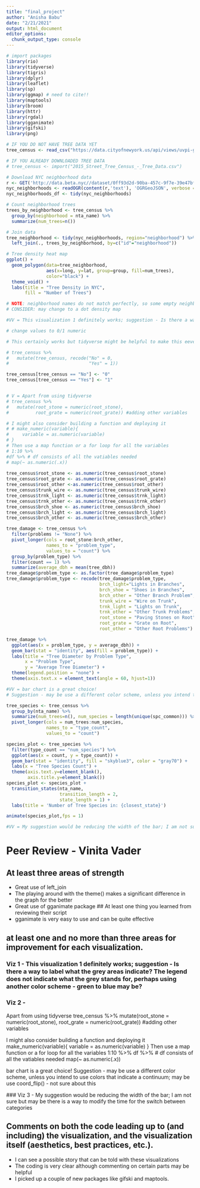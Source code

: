 ```yaml
---
title: "final_project"
author: "Anisha Babu"
date: "2/21/2021"
output: html_document
editor_options: 
  chunk_output_type: console
---
```


```r
# import packages
library(rio)
library(tidyverse)
library(tigris)
library(dplyr)
library(leaflet)
library(sp)
library(ggmap) # need to cite!!
library(maptools)
library(broom)
library(httr)
library(rgdal)
library(gganimate)
library(gifski)
library(png)

# IF YOU DO NOT HAVE TREE DATA YET
tree_census <- read_csv("https://data.cityofnewyork.us/api/views/uvpi-gqnh/rows.csv")

# IF YOU ALREADY DOWNLOADED TREE DATA
# tree_census <- import("2015_Street_Tree_Census_-_Tree_Data.csv")

# Download NYC neighborhood data 
r <- GET('http://data.beta.nyc//dataset/0ff93d2d-90ba-457c-9f7e-39e47bf2ac5f/resource/35dd04fb-81b3-479b-a074-a27a37888ce7/download/d085e2f8d0b54d4590b1e7d1f35594c1pediacitiesnycneighborhoods.geojson')
nyc_neighborhoods <- readOGR(content(r,'text'), 'OGRGeoJSON', verbose = F)
nyc_neighborhoods_df <- tidy(nyc_neighborhoods)

```


```r
# Count neighborhood trees
trees_by_neighborhood <- tree_census %>%
  group_by(neighborhood = nta_name) %>%
  summarize(num_trees=n())

# Join data
tree_neighborhood <- tidy(nyc_neighborhoods, region="neighborhood") %>%
  left_join(., trees_by_neighborhood, by=c("id"="neighborhood")) 

# Tree density heat map
ggplot() + 
  geom_polygon(data=tree_neighborhood, 
               aes(x=long, y=lat, group=group, fill=num_trees),
               color="black") +
  theme_void() +
  labs(title = "Tree Density in NYC",
       fill = "Number of Trees") 

# NOTE: neighborhood names do not match perfectly, so some empty neighborhoods
# CONSIDER: may change to a dot density map

#VV = This visualization 1 definitely works; suggestion - Is there a way to label what the grey areas indicate? The legend does not indicate what the grey stands for, perhaps using another color scheme - green to blue may be? 
```

```r
# change values to 0/1 numeric

# This certainly works but tidyverse might be helpful to make this eeven more clear

# tree_census %>% 
#   mutate(tree_census, recode("No" = 0,
#                              "Yes" = 1)) 

tree_census[tree_census == "No"] <- "0"  
tree_census[tree_census == "Yes"] <- "1"


# V = Apart from using tidyverse
# tree_census %>% 
#   mutate(root_stone = numeric(root_stone),
#          root_grate = numeric(root_grate)) #adding other variables

# I might also consider building a function and deploying it
# # make_numeric(variable){
#     variable = as.numeric(variable)
# }
# Then use a map function or a for loop for all the variables
# 1:10 %>%
#df %>% # df consists of all the vatiables needed 
# map(~ as.numeric(.x))
  
tree_census$root_stone <- as.numeric(tree_census$root_stone)
tree_census$root_grate <- as.numeric(tree_census$root_grate)
tree_census$root_other <-as.numeric(tree_census$root_other)
tree_census$trunk_wire <- as.numeric(tree_census$trunk_wire)
tree_census$trnk_light <- as.numeric(tree_census$trnk_light)
tree_census$trnk_other <- as.numeric(tree_census$trnk_other)
tree_census$brch_shoe <- as.numeric(tree_census$brch_shoe)
tree_census$brch_light <- as.numeric(tree_census$brch_light)
tree_census$brch_other <- as.numeric(tree_census$brch_other)

tree_damage <- tree_census %>%
  filter(problems != "None") %>%
  pivot_longer(cols = root_stone:brch_other, 
               names_to = "problem_type", 
               values_to = "count") %>%
  group_by(problem_type) %>%
  filter(count == 1) %>%
  summarize(average_dbh = mean(tree_dbh))
tree_damage$problem_type <- as.factor(tree_damage$problem_type) 
tree_damage$problem_type <- recode(tree_damage$problem_type, 
                                   brch_light="Lights in Branches",
                                   brch_shoe = "Shoes in Branches",
                                   brch_other = "Other Branch Problem",
                                   trunk_wire = "Wire on Trunk",
                                   trnk_light = "Lights on Trunk",
                                   trnk_other = "Other Trunk Problems",
                                   root_stone = "Paving Stones on Root",
                                   root_grate = "Grate on Root",
                                   root_other = "Other Root Problems")

tree_damage %>%
  ggplot(aes(x = problem_type, y = average_dbh)) +
  geom_bar(stat = "identity", aes(fill = problem_type)) +
  labs(title = "Tree Diameter by Problem Type",
       x = "Problem Type",
       y = "Average Tree Diameter") +
  theme(legend.position = "none") +
  theme(axis.text.x = element_text(angle = 60, hjust=1))

#VV = bar chart is a great choice! 
# Suggestion - may be use a different color scheme, unless you intend to use colors that indicate a continuum; may be use coord_flip() - not sure about this

```

```r
tree_species <- tree_census %>%
  group_by(nta_name) %>%
  summarize(num_trees=n(), num_species = length(unique(spc_common))) %>%
  pivot_longer(cols = num_trees:num_species, 
               names_to = "type_count",
               values_to = "count")

species_plot <- tree_species %>%
  filter(type_count == "num_species") %>%
  ggplot(aes(x = count, y = type_count)) +
  geom_bar(stat = "identity", fill = "skyblue3", color = "gray70") +
  labs(x = "Tree Species Count") +
  theme(axis.text.y=element_blank(),
        axis.title.y=element_blank())
species_plot <- species_plot +
  transition_states(nta_name,
                    transition_length = 2,
                    state_length = 1) +
  labs(title = 'Number of Tree Species in: {closest_state}')

animate(species_plot,fps = 1)

#VV = My suggestion would be reducing the width of the bar; I am not sure but may be there is a way to modify the time for the switch between categories 

```

# Peer Review - Vinita Vader

## At least three areas of strength
- Great use of left_join
- The playing around with the theme() makes a significant difference in the graph for the better
- Great use of gganimate package
## At least one thing you learned from reviewing their script
- gganimate is very easy to use and can be quite effective

## at least one and no more than three areas for improvement for each visualization.

### Viz 1 - This visualization 1 definitely works; suggestion - Is there a way to label what the grey areas indicate? The legend does not indicate what the grey stands for, perhaps using another color scheme - green to blue may be? 

### Viz 2 - 
Apart from using tidyverse
 tree_census %>% 
   mutate(root_stone = numeric(root_stone),
          root_grate = numeric(root_grate)) #adding other variables

 I might also consider building a function and deploying it
  make_numeric(variable){
     variable = as.numeric(variable)
 }
 Then use a map function or a for loop for all the variables
 1:10 %>%
df %>% # df consists of all the vatiables needed 
 map(~ as.numeric(.x))
 
 
 bar chart is a great choice! 
Suggestion - may be use a different color scheme, unless you intend to use colors that indicate a continuum; may be use coord_flip() - not sure about this

 ### Viz 3 -  My suggestion would be reducing the width of the bar; I am not sure but may be there is a way to modify the time for the switch between categories 
 
## Comments on both the code leading up to (and including) the visualization, and the visualization itself (aesthetics, best practices, etc.).
 - I can see a possible story that can be told with these visualizations
 - The coding is very clear although commenting on certain parts may be helpful
 - I picked up a couple of new packages like gifski and maptools. 
 







